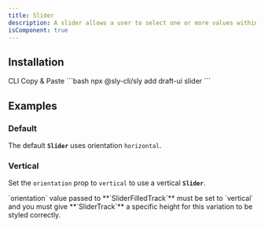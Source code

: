 ```yaml
---
title: Slider
description: A slider allows a user to select one or more values within a range.
isComponent: true
---
```


## Installation

<Tabs>
  <TabList aria-label="Preview and Code Tabs">
      <Tab id="cli-install">CLI</Tab>
      <Tab id="manual-install">Copy & Paste</Tab>
  </TabList>
  <TabPanel id="cli-install" className="px-0 [&_pre]:mt-0">
    ```bash
    npx @sly-cli/sly add draft-ui slider
    ```
  </TabPanel>
  <TabPanel id="manual-install" className="px-0">
    <ComponentSource src="../../packages/ui/src/slider.tsx" />
  </TabPanel>
</Tabs>

## Examples

### Default

The default **`Slider`** uses orientation `horizontal`.

<ComponentExample name="slider" story="default" />

### Vertical

Set the `orientation` prop to `vertical` to use a vertical **`Slider`**.

<Callout type="important">
  `orientation` value passed to **`SliderFilledTrack`** must be set to `vertical` and you must give **`SliderTrack`** a specific height for this variation to be styled correctly.
</Callout>

<ComponentExample name="slider" story="vertical" />
